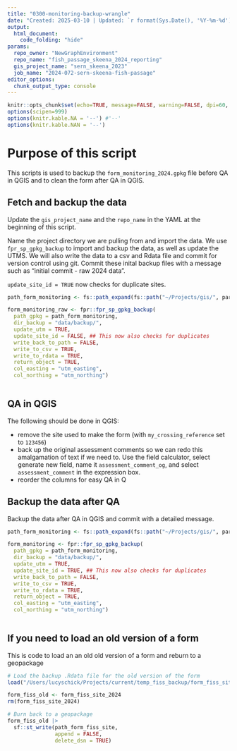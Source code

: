 ```yaml
---
title: "0300-monitoring-backup-wrangle"
date: "Created: 2025-03-10 | Updated: `r format(Sys.Date(), '%Y-%m-%d')`"
output: 
  html_document:
    code_folding: "hide"
params:
  repo_owner: "NewGraphEnvironment"
  repo_name: "fish_passage_skeena_2024_reporting"
  gis_project_name: "sern_skeena_2023"
  job_name: "2024-072-sern-skeena-fish-passage"
editor_options: 
  chunk_output_type: console
---
```


```r
knitr::opts_chunk$set(echo=TRUE, message=FALSE, warning=FALSE, dpi=60, out.width = "100%", eval = FALSE)
options(scipen=999)
options(knitr.kable.NA = '--') #'--'
options(knitr.kable.NAN = '--')
```


# Purpose of this script

This scripts is used to backup the `form_monitoring_2024.gpkg` file before QA in QGIS and to clean the form after QA in QGIS.


## Fetch and backup the data

Update the `gis_project_name` and the `repo_name` in the YAML at the beginning of this script. 

Name the project directory we are pulling from and import the data. We use `fpr_sp_gpkg_backup` to import and backup the data, as well as update the UTMS. We will also write the data to a csv and Rdata file and commit for version control using git. Commit these inital backup files with a message such as "initial commit - raw 2024 data".

`update_site_id = TRUE` now checks for duplicate sites.

```r
path_form_monitoring <- fs::path_expand(fs::path("~/Projects/gis/", params$gis_project_name, "/data_field/2024/form_monitoring_2024.gpkg"))

form_monitoring_raw <- fpr::fpr_sp_gpkg_backup(
  path_gpkg = path_form_monitoring,
  dir_backup = "data/backup/",
  update_utm = TRUE,
  update_site_id = FALSE, ## This now also checks for duplicates
  write_back_to_path = FALSE,
  write_to_csv = TRUE,
  write_to_rdata = TRUE,
  return_object = TRUE,
  col_easting = "utm_easting",
  col_northing = "utm_northing")
  
```


## QA in QGIS

The following should be done in QGIS:

- remove the site used to make the form (with `my_crossing_reference` set to `123456`)
- back up the original assessment comments so we can redo this amalgamation of text if we need to. Use the field calculator, select generate new field, name it `assessment_comment_og`, and select `assessment_comment` in the expression box. 
- reorder the columns for easy QA in Q


## Backup the data after QA

Backup the data after QA in QGIS and commit with a detailed message.

```r
path_form_monitoring <- fs::path_expand(fs::path("~/Projects/gis/", params$gis_project_name, "/data_field/2024/form_monitoring_2024.gpkg"))

form_monitoring <- fpr::fpr_sp_gpkg_backup(
  path_gpkg = path_form_monitoring,
  dir_backup = "data/backup/",
  update_utm = TRUE,
  update_site_id = TRUE, ## This now also checks for duplicates
  write_back_to_path = FALSE,
  write_to_csv = TRUE,
  write_to_rdata = TRUE,
  return_object = TRUE,
  col_easting = "utm_easting",
  col_northing = "utm_northing")
  
```



## If you need to load an old version of a form

This is code to load an an old old version of a form and reburn to a geopackage 

```r

# Load the backup .Rdata file for the old version of the form
load("/Users/lucyschick/Projects/current/temp_fiss_backup/form_fiss_site_2024.RData")

form_fiss_old <- form_fiss_site_2024
rm(form_fiss_site_2024)

# Burn back to a geopackage
form_fiss_old |> 
  sf::st_write(path_form_fiss_site,
               append = FALSE,
               delete_dsn = TRUE)
```

